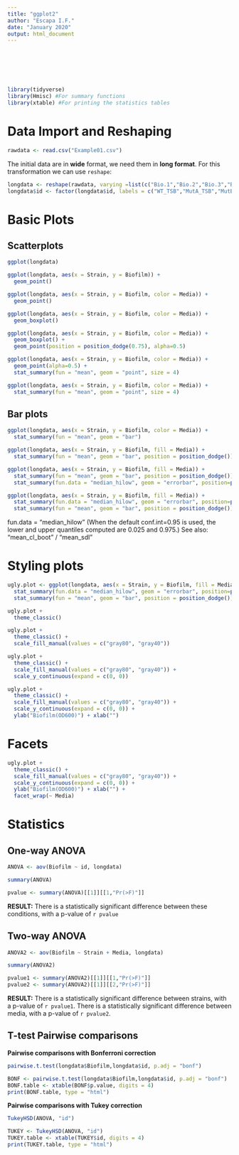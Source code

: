 ```yaml
---
title: "ggplot2"
author: "Escapa I.F."
date: "January 2020"
output: html_document
---
```

<br></br> 
<br></br> 

```r
library(tidyverse)
library(Hmisc) #For summary functions
library(xtable) #For printing the statistics tables
```

# Data Import and Reshaping

```r
rawdata <- read.csv("Example01.csv")
```

The initial data are in **wide** format, we need them in **long format**. For this transformation we can use `reshape`:
```r
longdata <- reshape(rawdata, varying =list(c("Bio.1","Bio.2","Bio.3","Bio.4")), v.names = "Biofilm", timevar = "Experiment", direction = "long")
longdata$id <- factor(longdata$id, labels = c("WT_TSB","MutA_TSB","MutB_TSB","MutAB_TSB","WT_CDM","MutA_CDM","MutB_CDM","MutAB_CDM"))
```

# Basic Plots

## Scatterplots

```r
ggplot(longdata) 
```
```r
ggplot(longdata, aes(x = Strain, y = Biofilm)) +
  geom_point()
```
```r
ggplot(longdata, aes(x = Strain, y = Biofilm, color = Media)) +
  geom_point()
```
```r
ggplot(longdata, aes(x = Strain, y = Biofilm, color = Media)) +
  geom_boxplot() 
```
```r
ggplot(longdata, aes(x = Strain, y = Biofilm, color = Media)) +
  geom_boxplot() +
  geom_point(position = position_dodge(0.75), alpha=0.5)
```
```r
ggplot(longdata, aes(x = Strain, y = Biofilm, color = Media)) +
  geom_point(alpha=0.5) +
  stat_summary(fun = "mean", geom = "point", size = 4)
```
```r
ggplot(longdata, aes(x = Strain, y = Biofilm, color = Media)) +
  stat_summary(fun = "mean", geom = "point", size = 4)
```

## Bar plots

```r
ggplot(longdata, aes(x = Strain, y = Biofilm, color = Media)) +
  stat_summary(fun = "mean", geom = "bar")
```
```r
ggplot(longdata, aes(x = Strain, y = Biofilm, fill = Media)) +
  stat_summary(fun = "mean", geom = "bar", position = position_dodge())
```
```r
ggplot(longdata, aes(x = Strain, y = Biofilm, fill = Media)) +
  stat_summary(fun = "mean", geom = "bar", position = position_dodge()) +
  stat_summary(fun.data = "median_hilow", geom = "errorbar", position=position_dodge(.9)) 
```
```r
ggplot(longdata, aes(x = Strain, y = Biofilm, fill = Media)) +
  stat_summary(fun.data = "median_hilow", geom = "errorbar", position=position_dodge(.9), width = 0.2) +
  stat_summary(fun = "mean", geom = "bar", position = position_dodge()) 
```

fun.data = "median_hilow" (When the default conf.int=0.95 is used, the lower and upper quantiles computed are 0.025 and 0.975.) 
See also: "mean_cl_boot" / "mean_sdl"

# Styling plots

```r
ugly.plot <- ggplot(longdata, aes(x = Strain, y = Biofilm, fill = Media)) +
  stat_summary(fun.data = "median_hilow", geom = "errorbar", position=position_dodge(.9), width = 0.2) +
  stat_summary(fun = "mean", geom = "bar", position = position_dodge()) 
```

```r
ugly.plot +
  theme_classic()
```
```r
ugly.plot +
  theme_classic() +
  scale_fill_manual(values = c("gray80", "gray40")) 
```
```r
ugly.plot +
  theme_classic() +
  scale_fill_manual(values = c("gray80", "gray40")) +
  scale_y_continuous(expand = c(0, 0)) 
```
```r
ugly.plot +
  theme_classic() +
  scale_fill_manual(values = c("gray80", "gray40")) +
  scale_y_continuous(expand = c(0, 0)) +
  ylab("Biofilm(OD600)") + xlab("")
```

# Facets

```r
ugly.plot +
  theme_classic() +
  scale_fill_manual(values = c("gray80", "gray40")) +
  scale_y_continuous(expand = c(0, 0)) +
  ylab("Biofilm(OD600)") + xlab("") +
  facet_wrap(~ Media)
```

# Statistics

## One-way ANOVA

```r
ANOVA <- aov(Biofilm ~ id, longdata)
```

```r
summary(ANOVA)
```

```r
pvalue <- summary(ANOVA)[[1]][[1,"Pr(>F)"]]
```
**RESULT:** There is a statistically significant difference between these conditions, with a p-value of `r pvalue`

## Two-way ANOVA

```r
ANOVA2 <- aov(Biofilm ~ Strain + Media, longdata)
```

```r
summary(ANOVA2)
```

```r
pvalue1 <- summary(ANOVA2)[[1]][[1,"Pr(>F)"]]
pvalue2 <- summary(ANOVA2)[[1]][[2,"Pr(>F)"]]
```
**RESULT:** 
There is a statistically significant difference between strains, with a p-value of `r pvalue1`. 
There is a statistically significant difference between media, with a p-value of `r pvalue2`. 

## T-test Pairwise comparisons

**Pairwise comparisons with Bonferroni correction**
```r
pairwise.t.test(longdata$Biofilm,longdata$id, p.adj = "bonf")
```

```r
BONF <- pairwise.t.test(longdata$Biofilm,longdata$id, p.adj = "bonf")
BONF.table <- xtable(BONF$p.value, digits = 4)
print(BONF.table, type = "html")
```

**Pairwise comparisons with Tukey correction**
```r
TukeyHSD(ANOVA, "id")
```

```r
TUKEY <- TukeyHSD(ANOVA, "id")
TUKEY.table <- xtable(TUKEY$id, digits = 4)
print(TUKEY.table, type = "html")
```


